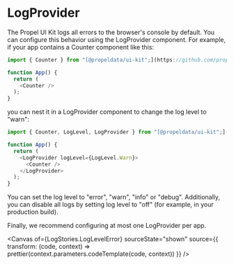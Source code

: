 
<Meta title="PROVIDERS/LogProvider" /> 

# LogProvider

The Propel UI Kit logs all errors to the browser's console by default. You can configure this behavior using the LogProvider component. For example, if your app contains a Counter component like this:  

```ts  
import { Counter } from "[@propeldata/ui-kit";](https://github.com/propeldata/ui-kit";)  

function App() {  
  return (  
    <Counter />  
  );  
}  
```  

you can nest it in a LogProvider component to change the log level to "warn":  

```ts  
import { Counter, LogLevel, LogProvider } from "[@propeldata/ui-kit";](https://github.com/propeldata/ui-kit";)  

function App() {  
  return (  
    <LogProvider logLevel={LogLevel.Warn}>  
      <Counter />  
    </LogProvider>  
  );  
}  
```  

You can set the log level to "error", "warn", "info" or "debug". Additionally, you can disable all logs by setting log level to "off" (for example, in your production build).  

Finally, we recommend configuring at most one LogProvider per app.  

<Canvas
  of={LogStories.LogLevelError}
  sourceState="shown"
  source={{
    transform: (code, context) => prettier(context.parameters.codeTemplate(code, context))
  }}
/>

<Controls of={LogStories.LogLevelError} />


